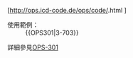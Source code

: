 [http://ops.icd-code.de/ops/code/{{{1}}}.html {{{1}}}]<noinclude>
;使用範例：
:<nowiki>{{OPS301|3-703}}</nowiki>
[[Category:醫學模板|{{PAGENAME}}]]
[[Category:外部资源模板|{{PAGENAME}}]]
詳細參見[[:en:OPS-301|OPS-301]]
</noinclude>